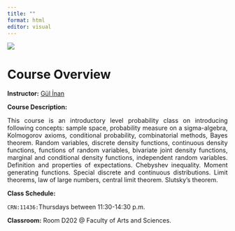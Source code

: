 ```yaml
---
title: ""
format: html
editor: visual
---
```


![](/images/itu_header_2.jpeg)


# Course Overview

**Instructor:** [Gül İnan](https://gulinan.github.io/)

**Course Description:**

<p align="justify"> This course is an introductory level probability class on introducing following concepts: sample space, probability measure on a sigma-algebra, Kolmogorov axioms, conditional probability, combinatorial methods, Bayes theorem. Random variables, discrete density functions, continuous density functions, functions of random variables, bivariate joint density functions, marginal and conditional density functions, independent random variables. Definition and properties of expectations. Chebyshev inequality. Moment generating functions. Special discrete and continuous distributions. Limit theorems, law of large numbers, central limit theorem. Slutsky's theorem.  <p>


**Class Schedule:** 

`CRN:11436:`Thursdays between 11:30-14:30 p.m.

**Classroom:** Room D202 @ Faculty of Arts and Sciences.

